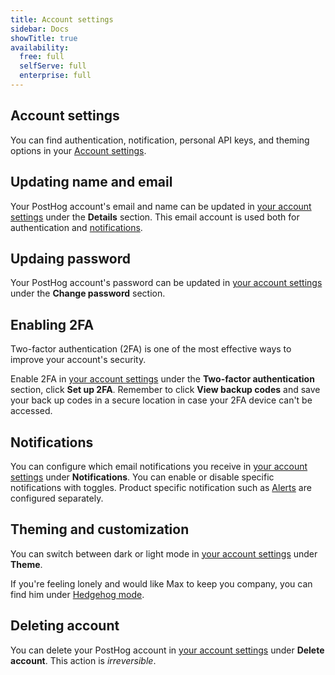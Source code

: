 ```yaml
---
title: Account settings
sidebar: Docs
showTitle: true
availability:
  free: full
  selfServe: full
  enterprise: full
---
```


## Account settings

You can find authentication, notification, personal API keys, and theming options in your [Account settings](https://us.posthog.com/settings/user-api-keys#personal-api-keys).

## Updating name and email

Your PostHog account's email and name can be updated in [your account settings](https://us.posthog.com/settings/user#details) under the **Details** section. This email account is used both for authentication and [notifications](#notifications).

## Updaing password

Your PostHog account's password can be updated in [your account settings](https://us.posthog.com/settings/user#change-password) under the **Change password** section. 

## Enabling 2FA

Two-factor authentication (2FA) is one of the most effective ways to improve your account's security.

Enable 2FA in [your account settings](https://us.posthog.com/settings/user#2fa) under the **Two-factor authentication** section, click **Set up 2FA**. Remember to click **View backup codes** and save your back up codes in a secure location in case your 2FA device can't be accessed.

## Notifications

You can configure which email notifications you receive in [your account settings](https://us.posthog.com/settings/user#notifications) under **Notifications**. You can enable or disable specific notifications with toggles. Product specific notification such as [Alerts](/docs/alerts) are configured separately.

## Theming and customization

You can switch between dark or light mode in [your account settings](https://us.posthog.com/settings/user#user-delete) under **Theme**.

If you're feeling lonely and would like Max to keep you company, you can find him under [Hedgehog mode](https://us.posthog.com/settings/user#hedgehog-mode).

## Deleting account

You can delete your PostHog account in [your account settings](https://us.posthog.com/settings/user#user-delete) under **Delete account**. This action is *irreversible*.